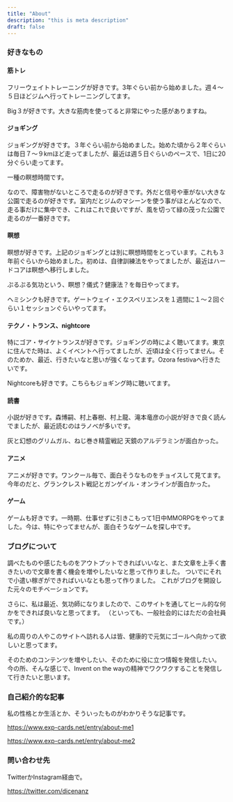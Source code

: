 ```yaml
---
title: "About"
description: "this is meta description"
draft: false
---
```



### 好きなもの
#### 筋トレ
フリーウェイトトレーニングが好きです。3年ぐらい前から始めました。週４〜５日ほどジムへ行ってトレーニングしてます。

Big３が好きです。大きな筋肉を使ってると非常にやった感がありますね。

#### ジョギング
ジョギングが好きです。３年ぐらい前から始めました。始めた頃から２年ぐらいは毎日７〜９kmほど走ってましたが、最近は週５日ぐらいのペースで、1日に20分ぐらい走ってます。

一種の瞑想時間です。

なので、障害物がないところで走るのが好きです。外だと信号や車がない大きな公園で走るのが好きです。室内だとジムのマシーンを使う事がほとんどなので、走る事だけに集中でき、これはこれで良いですが、風を切って緑の茂った公園で走るのが一番好きです。

#### 瞑想
瞑想が好きです。上記のジョギングとは別に瞑想時間をとっています。これも３年前ぐらいから始めました。初めは、自律訓練法をやってましたが、最近はハードコアは瞑想へ移行しました。

ぷるぷる気功という、瞑想？儀式？健康法？を毎日やってます。

ヘミシンクも好きです。ゲートウェイ・エクスペリエンスを１週間に１〜２回ぐらい１セッションぐらいやってます。

#### テクノ・トランス、nightcore
特にゴア・サイケトランスが好きです。ジョギングの時によく聴いてます。東京に住んでた時は、よくイベントへ行ってましたが、近頃は全く行ってません。そのためか、最近、行きたいなと思いが強くなってます。Ozora festivaへ行きたいです。

Nightcoreも好きです。こちらもジョギング時に聴いてます。

#### 読書
小説が好きです。森博嗣、村上春樹、村上龍、滝本竜彦の小説が好きで良く読んでましたが、最近読むのはラノベが多いです。

灰と幻想のグリムガル、ねじ巻き精霊戦記 天鏡のアルデラミンが面白かった。

#### アニメ
アニメが好きです。ワンクール毎で、面白そうなものをチョイスして見てます。
今年のだと、グランクレスト戦記とガンゲイル・オンラインが面白かった。

#### ゲーム
ゲームも好きです。一時期、仕事せずに引きこもって1日中MMORPGをやってました。今は、特にやってませんが、面白そうなゲームを探し中です。


### ブログについて
調べたものや感じたものをアウトプットできればいいなと、また文章を上手く書きたいので文章を書く機会を増やしたいなと思って作りました。
ついでにそれで小遣い稼ぎができればいいなとも思って作りました。
これがブログを開設した元々のモチベーションです。  

さらに、私は最近、気功師になりましたので、このサイトを通してヒール的な何かをできれば良いなと思ってます。
（といっても、一般社会的にはただの会社員です。）

私の周りの人やこのサイトへ訪れる人は皆、健康的で元気にゴールへ向かって欲しいと思ってます。

そのためのコンテンツを増やしたい、そのために役に立つ情報を発信したい。
今の所、そんな感じで、Invent on the wayの精神でワクワクすることを発信して行きたいと思います。

### 自己紹介的な記事
私の性格とか生活とか、そういったものがわかりそうな記事です。

https://www.exp-cards.net/entry/about-me1

https://www.exp-cards.net/entry/about-me2

### 問い合わせ先
TwitterかInstagram経由で。

https://twitter.com/dicenanz

